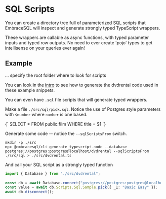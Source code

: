 

# SQL Scripts

You can create a directory tree full of parameterized SQL scripts that
EmbraceSQL will inspect and generate strongly typed TypeScript wrappers.

These wrappers are callable as async functions, with typed parameter inputs and
typed row outputs. No need to ever create 'pojo' types to get intellisense on
your queries ever again!

## Example

... specify the root folder where to look for scripts

You can look in the [intro](./index.md) to see how to generate the dvdrental code
used in these example snippets.

You can even have `.sql` file scripts that will generate typed wrappers.

Make a file `./src/sql/pick.sql`. Notice the use of Postgres style parameters with `$number`
where `number` is one based.

<CodeBlock language="sql" title="./src/sql/pick.sql">
{`
SELECT
    *
FROM
    public.film
WHERE
    title = $1
`}
</CodeBlock>

Generate some code -- notice the `--sqlScriptsFrom` switch.

```shell
mkdir -p ./src
npx @embracesql/cli generate typescript-node --database postgres://postgres:postgres@localhost/dvdrental --sqlScriptsFrom ./src/sql > ./src/dvdrental.ts

```

And call your SQL script as a strongly typed function

```typescript
import { Database } from "./src/dvdrental";
    
const db = await Database.connect("postgres://postgres:postgres@localhost:5432/dvdrental");
const value = await db.Scripts.Sql.Sample.pick({ _1: "Basic Easy" });
await db.disconnect();
```
